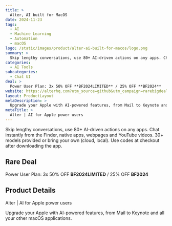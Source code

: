 ```yaml
---
title: >
  Alter, AI built for MacOS
date: 2024-11-23
tags:
  - AI
  - Machine Learning
  - Automation
  - macOS
logo: /static/images/product/alter-ai-built-for-macos/logo.png
summary: >
  Skip lengthy conversations, use 80+ AI-driven actions on any apps. Chat instantly from the Finder, native apps, webpages and YouTube videos. 30+ models provided or bring your own (cloud, local). Use codes at checkout after downloading the app.
categories:
  - AI Tools
subcategories:
  - Chat UI
deal: >
  Power User Plan: 3x 50% OFF **BF2024LIMITED** / 25% OFF **BF2024**
website: https://alterhq.com?utm_source=github&utm_campaign=rarebigdeals&utm_content=blackfriday2024
layout: ProductLayout
metaDescription: >
  Upgrade your Apple with AI-powered features, from Mail to Keynote and all your other macOS applications.
metaTitle: >
  Alter | AI for Apple power users
---
```

Skip lengthy conversations, use 80+ AI-driven actions on any apps. Chat instantly from the Finder, native apps, webpages and YouTube videos. 30+ models provided or bring your own (cloud, local). Use codes at checkout after downloading the app.

## Rare Deal

Power User Plan: 3x 50% OFF **BF2024LIMITED** / 25% OFF **BF2024**

## Product Details
Alter | AI for Apple power users

Upgrade your Apple with AI-powered features, from Mail to Keynote and all your other macOS applications.
